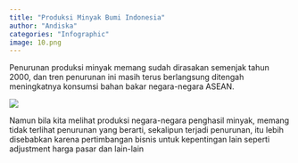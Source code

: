 ```yaml
---
title: "Produksi Minyak Bumi Indonesia"
author: "Andiska"
categories: "Infographic"
image: 10.png
---
```


Penurunan produksi minyak memang sudah dirasakan semenjak tahun 2000, dan tren penurunan ini masih terus berlangsung ditengah meningkatnya konsumsi bahan bakar negara-negara ASEAN.

![](/images/prod_petro.png){fig-align="center"}

Namun bila kita melihat produksi negara-negara penghasil minyak, memang tidak terlihat penurunan yang berarti, sekalipun terjadi penurunan, itu lebih disebabkan karena pertimbangan bisnis untuk kepentingan lain seperti adjustment harga pasar dan lain-lain
